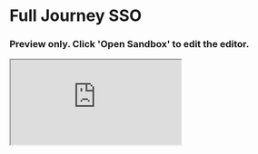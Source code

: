 

<Meta title="Example/Full Journey SSO" />

# Full Journey SSO

### Preview only. Click 'Open Sandbox' to edit the editor.

<iframe
  src="https://codesandbox.io/embed/github/swch/Strivve-UX-Components/tree/master/examples/next-js?fontsize=14&hidenavigation=1&theme=dark"
  style={{ width: '100%', height: '600px', background: 'black', border: '0', borderRadius: '4px', overflow: 'hidden' }}
  title="swch/Strivve-UX-Components: vuejs"
  allow="accelerometer; ambient-light-sensor; camera; encrypted-media; geolocation; gyroscope; hid; microphone; midi; payment; usb; vr; xr-spatial-tracking"
  sandbox="allow-forms allow-modals allow-popups allow-presentation allow-same-origin allow-scripts"
/>